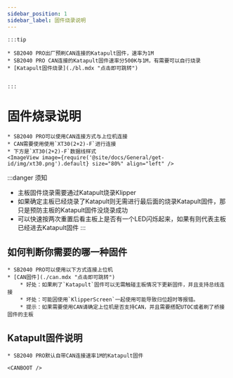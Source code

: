 ```yaml
---
sidebar_position: 1
sidebar_label: 固件烧录说明
---
```






    :::tip

    * SB2040 PRO出厂预刷CAN连接的Katapult固件，速率为1M
    * SB2040 PRO CAN连接的Katapult固件速率分500K与1M，有需要可以自行烧录
    * [Katapult固件烧录](./bl.mdx "点击即可跳转")


    :::

# 固件烧录说明

    * SB2040 PRO可以使用CAN连接方式与上位机连接
    * CAN需要使用使用`XT30(2+2)-F`进行连接
    * 下方是`XT30(2+2)-F`数据线样式
    <ImageView image={require('@site/docs/General/get-id/img/xt30.png').default} size="80%" align="left" />

:::danger 须知
* 主板固件烧录需要通过Katapult烧录Klipper
* 如果确定主板已经烧录了Katapult则无需进行最后面的烧录Katapult固件，那只是预防主板的Katapult固件没烧录成功
* 可以快速按两次重置后看主板上是否有一个LED闪烁起来，如果有则代表主板已经进去Katapult固件
:::

## 如何判断你需要的哪一种固件

    * SB2040 PRO可以使用以下方式连接上位机
    * [CAN固件](./can.mdx "点击即可跳转")
        * 好处：如果刷了`Katapult`固件可以无需触碰主板情况下更新固件，并且支持总线连接
        * 坏处：可能因使用`KlipperScreen`一起使用可能导致归位超时等报错。
        * 提示：如果需要使用CAN请确定上位机是否支持CAN，并且需要搭配UTOC或者刷了桥接固件的主板


## Katapult固件说明

    * SB2040 PRO默认自带CAN连接速率1M的Katapult固件
    
    <CANBOOT />